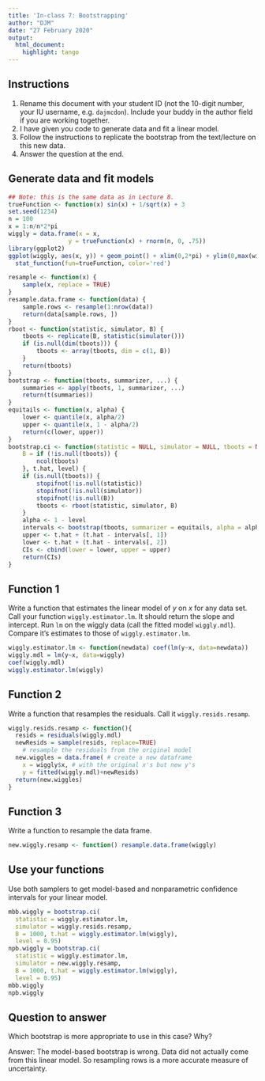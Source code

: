 ```yaml
---
title: 'In-class 7: Bootstrapping'
author: "DJM"
date: "27 February 2020"
output: 
  html_document:
    highlight: tango
---
```


## Instructions

1. Rename this document with your student ID (not the 10-digit number, your IU username, e.g. `dajmcdon`). Include your buddy in the author field if you are working together.
1. I have given you code to generate data and fit a linear model.
1. Follow the instructions to replicate the bootstrap from the text/lecture on this new data.
1. Answer the question at the end.


## Generate data and fit models

```r
## Note: this is the same data as in Lecture 8.
trueFunction <- function(x) sin(x) + 1/sqrt(x) + 3
set.seed(1234)
n = 100
x = 1:n/n*2*pi
wiggly = data.frame(x = x,
                 y = trueFunction(x) + rnorm(n, 0, .75))
library(ggplot2)
ggplot(wiggly, aes(x, y)) + geom_point() + xlim(0,2*pi) + ylim(0,max(wiggly$y)) +
  stat_function(fun=trueFunction, color='red')
```

```r
resample <- function(x) {
    sample(x, replace = TRUE)
}
resample.data.frame <- function(data) {
    sample.rows <- resample(1:nrow(data))
    return(data[sample.rows, ])
}
rboot <- function(statistic, simulator, B) {
    tboots <- replicate(B, statistic(simulator()))
    if (is.null(dim(tboots))) {
        tboots <- array(tboots, dim = c(1, B))
    }
    return(tboots)
}
bootstrap <- function(tboots, summarizer, ...) {
    summaries <- apply(tboots, 1, summarizer, ...)
    return(t(summaries))
}
equitails <- function(x, alpha) {
    lower <- quantile(x, alpha/2)
    upper <- quantile(x, 1 - alpha/2)
    return(c(lower, upper))
}
bootstrap.ci <- function(statistic = NULL, simulator = NULL, tboots = NULL,
    B = if (!is.null(tboots)) {
        ncol(tboots)
    }, t.hat, level) {
    if (is.null(tboots)) {
        stopifnot(!is.null(statistic))
        stopifnot(!is.null(simulator))
        stopifnot(!is.null(B))
        tboots <- rboot(statistic, simulator, B)
    }
    alpha <- 1 - level
    intervals <- bootstrap(tboots, summarizer = equitails, alpha = alpha)
    upper <- t.hat + (t.hat - intervals[, 1])
    lower <- t.hat + (t.hat - intervals[, 2])
    CIs <- cbind(lower = lower, upper = upper)
    return(CIs)
}
```

## Function 1

Write a function that estimates the linear model of $y$ on $x$ for any data set. Call your function `wiggly.estimator.lm`. It should return the slope and intercept. Run `lm` on the wiggly data (call the fitted model `wiggly.mdl`). Compare it's estimates to those of `wiggly.estimator.lm`.

```r
wiggly.estimator.lm <- function(newdata) coef(lm(y~x, data=newdata))
wiggly.mdl = lm(y~x, data=wiggly)
coef(wiggly.mdl)
wiggly.estimator.lm(wiggly)
```

## Function 2

Write a function that resamples the residuals. Call it `wiggly.resids.resamp`.

```r
wiggly.resids.resamp <- function(){
  resids = residuals(wiggly.mdl)
  newResids = sample(resids, replace=TRUE) 
    # resample the residuals from the original model
  new.wiggles = data.frame( # create a new dataframe 
    x = wiggly$x, # with the original x's but new y's
    y = fitted(wiggly.mdl)+newResids) 
  return(new.wiggles)
}
```

## Function 3

Write a function to resample the data frame.

```r
new.wiggly.resamp <- function() resample.data.frame(wiggly)
```

## Use your functions

Use both samplers to get model-based and nonparametric confidence intervals for your linear model.

```r
mbb.wiggly = bootstrap.ci(
  statistic = wiggly.estimator.lm,
  simulator = wiggly.resids.resamp,
  B = 1000, t.hat = wiggly.estimator.lm(wiggly),
  level = 0.95)
npb.wiggly = bootstrap.ci(
  statistic = wiggly.estimator.lm,
  simulator = new.wiggly.resamp,
  B = 1000, t.hat = wiggly.estimator.lm(wiggly),
  level = 0.95)
mbb.wiggly
npb.wiggly
```

## Question to answer

Which bootstrap is more appropriate to use in this case? Why?

Answer: The model-based bootstrap is wrong. Data did not actually come from this linear model. So resampling rows is a more accurate measure of uncertainty.